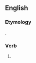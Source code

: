 ==English==

===Etymology===
{{suffix|belie|est|lang=en}}.

===Verb===
{{head|en|verb form}}

# {{en-archaic second-person singular of|belie|lang=en}}